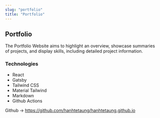 ```yaml
---
slug: "portfolio"
title: "Portfolio"
---
```

 
## Portfolio

The Portfolio Website aims to highlight an overview, showcase summaries of projects, and display skills, including detailed project information.

### Technologies

- React
- Gatsby
- Tailwind CSS
- Material Tailwind
- Markdown
- Github Actions

<p>Github -> <a href="https://github.com/hanhtetaung/hanhtetaung.github.io" target="_blank">https://github.com/hanhtetaung/hanhtetaung.github.io</a></p>